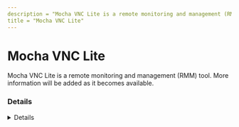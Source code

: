 ```yaml
---
description = "Mocha VNC Lite is a remote monitoring and management (RMM) tool. More information will be added as it becomes available."
title = "Mocha VNC Lite"
---
```




# Mocha VNC Lite

Mocha VNC Lite is a remote monitoring and management (RMM) tool. More information will be added as it becomes available.

### Details
<Details author={""}
         category={""}
         created={""}
         website={""}
         lastModified={""}
         privileges={""}
         free={ false }
         verification={ false }
/>

#### Installation Paths
<Card code={ ["This installs a modified VNC and cannot be blocked by path separate from VNC", "This installs a modified VNC and cannot be blocked by path separate from VNC", "*\\RealVNC\\VNC4\\*"] }/>





### Forensic Artifacts










